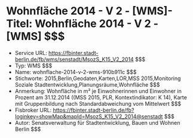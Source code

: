 # Wohnfläche 2014 - V 2 - [WMS]- Titel: Wohnfläche 2014 - V 2 - [WMS] $$$
- Service URL: https://fbinter.stadt-berlin.de/fb/wms/senstadt/MsozS_K15_V2_2014 $$$
- Typ: WMS $$$
- Name: wohnflache-2014-v-2-wms-910b911c $$$
- Stichworte: 2015,Berlin,Geodaten,Karten,LOR,MSS 2015,Monitoring Soziale Stadtentwicklung,Planungsräume,Wohnfläche $$$
- Anmerkung: Wohnfläche in m² je Einwohnerinnen und Einwohner in Prozent am 31.12.2014 ((MSS 2015, PLR, Kontextindikator: K 14), Karte mit Gruppenbildung nach Standardabweichung vom Mittelwert $$$
- Fisbroker URL: https://fbinter.stadt-berlin.de/fb?loginkey=showMap&mapId=MsozS_K15_V2_2014@senstadt $$$
- Autor: Senatsverwaltung für Stadtentwicklung, Bauen und Wohnen Berlin $$$
